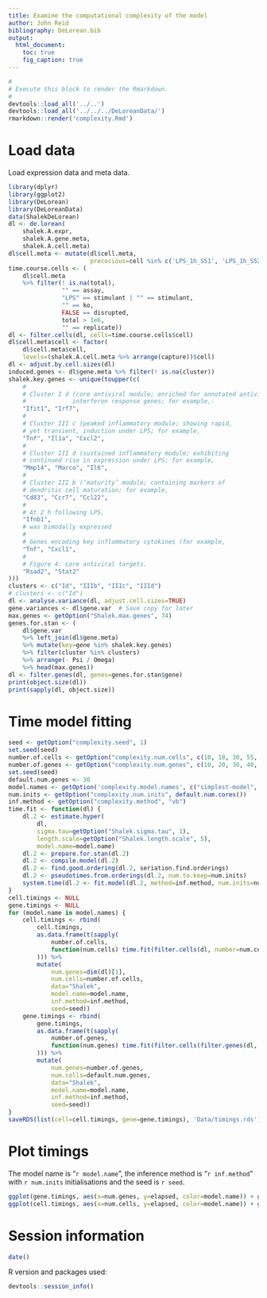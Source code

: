 ```yaml
---
title: Examine the computational complexity of the model
author: John Reid
bibliography: DeLorean.bib
output:
  html_document:
    toc: true
    fig_caption: true
---
```


```r
#
# Execute this block to render the Rmarkdown.
#
devtools::load_all('../..')
devtools::load_all('../../../DeLoreanData/')
rmarkdown::render('complexity.Rmd')
```


# Load data

Load expression data and meta data.
```r
library(dplyr)
library(ggplot2)
library(DeLorean)
library(DeLoreanData)
data(ShalekDeLorean)
dl <- de.lorean(
    shalek.A.expr,
    shalek.A.gene.meta,
    shalek.A.cell.meta)
dl$cell.meta <- mutate(dl$cell.meta,
                       precocious=cell %in% c('LPS_1h_S51', 'LPS_1h_S52'))
time.course.cells <- (
    dl$cell.meta
    %>% filter(! is.na(total),
               "" == assay,
               "LPS" == stimulant | "" == stimulant,
               "" == ko,
               FALSE == disrupted,
               total > 1e6,
               "" == replicate))
dl <- filter.cells(dl, cells=time.course.cells$cell)
dl$cell.meta$cell <- factor(
    dl$cell.meta$cell,
    levels=(shalek.A.cell.meta %>% arrange(capture))$cell)
dl <- adjust.by.cell.sizes(dl)
induced.genes <- dl$gene.meta %>% filter(! is.na(cluster))
shalek.key.genes <- unique(toupper(c(
    #
    # Cluster I d (core antiviral module; enriched for annotated antiviral and
    #             interferon response genes; for example,-
    "Ifit1", "Irf7",
    #
    # Cluster III c (peaked inflammatory module; showing rapid,
    # yet transient, induction under LPS; for example,
    "Tnf", "Il1a", "Cxcl2",
    #
    # Cluster III d (sustained inflammatory module; exhibiting
    # continued rise in expression under LPS; for example,
    "Mmp14", "Marco", "Il6",
    #
    # Cluster III b (‘maturity’ module; containing markers of
    # dendritic cell maturation; for example,
    "Cd83", "Ccr7", "Ccl22",
    #
    # At 2 h following LPS,
    "Ifnb1",
    # was bimodally expressed
    #
    # Genes encoding key inflammatory cytokines (for example,
    "Tnf", "Cxcl1",
    #
    # Figure 4: core antiviral targets.
    "Rsad2", "Stat2"
)))
clusters <- c("Id", "IIIb", "IIIc", "IIId")
# clusters <- c("Id")
dl <- analyse.variance(dl, adjust.cell.sizes=TRUE)
gene.variances <- dl$gene.var  # Save copy for later
max.genes <- getOption("Shalek.max.genes", 74)
genes.for.stan <- (
    dl$gene.var
    %>% left_join(dl$gene.meta)
    %>% mutate(key=gene %in% shalek.key.genes)
    %>% filter(cluster %in% clusters)
    %>% arrange(- Psi / Omega)
    %>% head(max.genes))
dl <- filter.genes(dl, genes=genes.for.stan$gene)
print(object.size(dl))
print(sapply(dl, object.size))
```


# Time model fitting

```r
seed <- getOption("complexity.seed", 1)
set.seed(seed)
number.of.cells <- getOption("complexity.num.cells", c(10, 18, 30, 55, 100, 180, 300))
number.of.genes <- getOption("complexity.num.genes", c(10, 20, 30, 40, 50, 60, 70))
set.seed(seed)
default.num.genes <- 30
model.names <- getOption('complexity.model.names', c("simplest-model", "lowrank"))
num.inits <- getOption("complexity.num.inits", default.num.cores())
inf.method <- getOption("complexity.method", "vb")
time.fit <- function(dl) {
    dl.2 <- estimate.hyper(
        dl,
        sigma.tau=getOption("Shalek.sigma.tau", 1),
        length.scale=getOption("Shalek.length.scale", 5),
        model.name=model.name)
    dl.2 <- prepare.for.stan(dl.2)
    dl.2 <- compile.model(dl.2)
    dl.2 <- find.good.ordering(dl.2, seriation.find.orderings)
    dl.2 <- pseudotimes.from.orderings(dl.2, num.to.keep=num.inits)
    system.time(dl.2 <- fit.model(dl.2, method=inf.method, num.inits=num.inits))
}
cell.timings <- NULL
gene.timings <- NULL
for (model.name in model.names) {
    cell.timings <- rbind(
        cell.timings,
        as.data.frame(t(sapply(
            number.of.cells,
            function(num.cells) time.fit(filter.cells(dl, number=num.cells))
        ))) %>%
        mutate(
            num.genes=dim(dl)[1],
            num.cells=number.of.cells,
            data="Shalek",
            model.name=model.name,
            inf.method=inf.method,
            seed=seed))
    gene.timings <- rbind(
        gene.timings,
        as.data.frame(t(sapply(
            number.of.genes,
            function(num.genes) time.fit(filter.cells(filter.genes(dl, number=num.genes), number=default.num.genes))
        ))) %>%
        mutate(
            num.genes=number.of.genes,
            num.cells=default.num.genes,
            data="Shalek",
            model.name=model.name,
            inf.method=inf.method,
            seed=seed))
}
saveRDS(list(cell=cell.timings, gene=gene.timings), 'Data/timings.rds')
```


# Plot timings

The model name is "`r model.name`", the inference method is "`r inf.method`"
with `r num.inits` initialisations and the seed is `r seed`.
```r
ggplot(gene.timings, aes(x=num.genes, y=elapsed, color=model.name)) + geom_line()
ggplot(cell.timings, aes(x=num.cells, y=elapsed, color=model.name)) + geom_line()
```


# Session information

```r
date()
```
R version and packages used:
```r
devtools::session_info()
```
